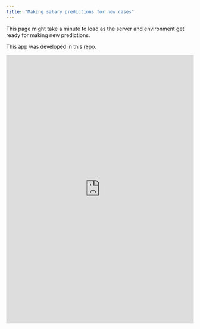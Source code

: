 ```yaml
---
title: "Making salary predictions for new cases"
---
```


::: {.callout-caution}
This page might take a minute to load as the server and environment get ready for making new predictions.

This app was developed in this [repo](https://github.com/mpru/shiny_salary).
:::

```{=html}
 <iframe id="shiny" src="https://mpru.shinyapps.io/salary_pred_app/" style="border: none; width: 100%; height: 720px" frameborder="0"></iframe>
```

